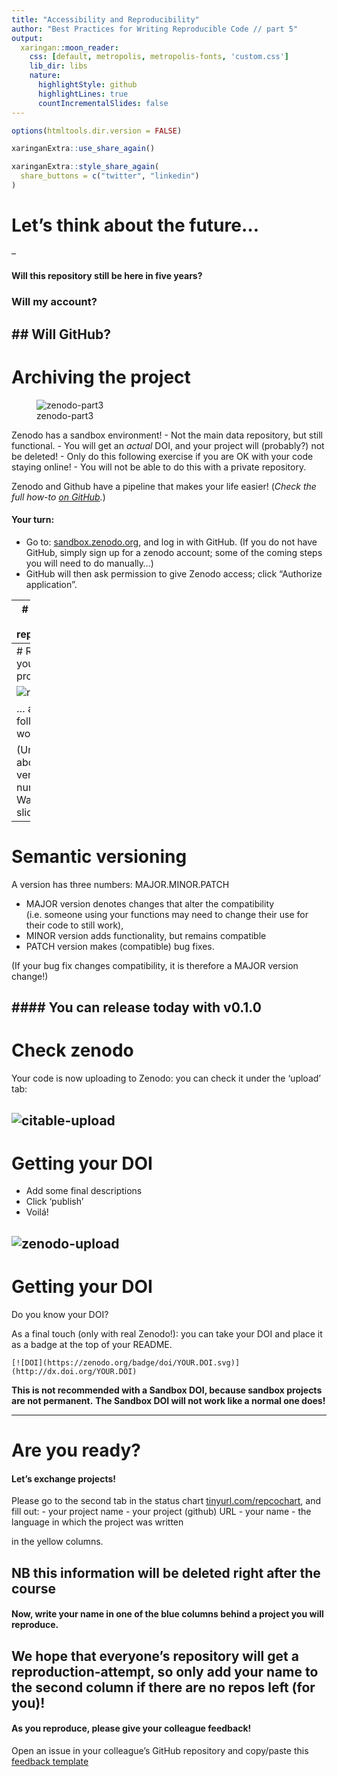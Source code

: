 ```yaml
---
title: "Accessibility and Reproducibility"
author: "Best Practices for Writing Reproducible Code // part 5"
output:
  xaringan::moon_reader:
    css: [default, metropolis, metropolis-fonts, 'custom.css']
    lib_dir: libs
    nature:
      highlightStyle: github
      highlightLines: true
      countIncrementalSlides: false
---
```

```r
options(htmltools.dir.version = FALSE)
```


```r
xaringanExtra::use_share_again()
```

```r
xaringanExtra::style_share_again(
  share_buttons = c("twitter", "linkedin")
)
```

# Let's think about the future...

--

#### Will this repository still be here in five years? 

### Will my account? 

## Will GitHub?
---
# Archiving the project

![zenodo-part3](https://blog.zenodo.org/static/img/logos/zenodo-gradient-1000.png)

Zenodo has a sandbox environment!
- Not the main data repository, but still functional.
- You will get an *actual* DOI, and your project will (probably?) not be deleted!
- Only do this following exercise if you are OK with your code staying online!
- You will not be able to do this with a private repository.

Zenodo and Github have a pipeline that makes your life easier! (_Check the full how-to [on GitHub](https://docs.github.com/en/repositories/archiving-a-github-repository/referencing-and-citing-content#issuing-a-persistent-identifier-for-your-repository-with-zenodo)._)

#### Your turn:
- Go to: [sandbox.zenodo.org](https://sandbox.zenodo.org/), and log in with GitHub. (If you do not have GitHub, simply sign up for a zenodo account; some of the coming steps you will need to do manually...)
- GitHub will then ask permission to give Zenodo access; click "Authorize application".


---
# Select your repository


![toggle](https://guides.github.com/activities/citable-code/zenodo-toggle-on.png)
---
# Release your project!


![release](https://guides.github.com/activities/citable-code/repo-view.png)

... and follow the workflow!

(Unsure about version number? Wait a slide! :-))

---
# Semantic versioning

A version has three numbers: MAJOR.MINOR.PATCH

- MAJOR version denotes changes that alter the compatibility (i.e. someone using your functions may need to change their use for their code to still work),
- MINOR version adds functionality, but remains compatible
- PATCH version makes (compatible) bug fixes.

(If your bug fix changes compatibility, it is therefore a MAJOR version change!)

#### You can release today with v0.1.0
---
# Check zenodo

Your code is now uploading to Zenodo: you can check it under the 'upload' tab:

![citable-upload](https://guides.github.com/activities/citable-code/upload-tab.png)
---
# Getting your DOI

- Add some final descriptions
- Click 'publish'
- Voilá!

![zenodo-upload](https://guides.github.com/activities/citable-code/zenodo-form.png)
---
# Getting your DOI

Do you know your DOI?

As a final touch (only with real Zenodo!): you can take your DOI and place it as a badge at the top of your README.

```
[![DOI](https://zenodo.org/badge/doi/YOUR.DOI.svg)](http://dx.doi.org/YOUR.DOI)
```

__This is not recommended with a Sandbox DOI, because sandbox projects are not permanent.__
__The Sandbox DOI will not work like a normal one does!__


---

# Are you ready?

#### Let's exchange projects!

Please go to the second tab in the status chart [tinyurl.com/repcochart](https://docs.google.com/spreadsheets/d/1J3SfR2C0cghVjUPGCjk9UXZzipB3c7HL5Z1iicK8adc/edit#gid=600881461), and fill out:
- your project name
- your project (github) URL
- your name
- the language in which the project was written

in the yellow columns.

NB this information will be deleted right after the course
--

#### Now, write your name in one of the blue columns behind a project you will reproduce.

We hope that everyone's repository will get a reproduction-attempt, so only add your name to the second column if there are no repos left (for you)!
--

#### As you reproduce, please give your colleague feedback!
Open an issue in your colleague's GitHub repository and copy/paste this [feedback template](../feedback-on-reproducing-projects.txt)
